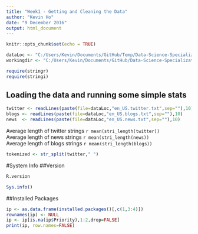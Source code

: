 ```yaml
---
title: "Week1 - Getting and Cleaning the Data"
author: "Kevin Ho"
date: "9 December 2016"
output: html_document
---
```


```r
knitr::opts_chunk$set(echo = TRUE)
```

```r
dataLoc <- "C:/Users/Kevin/Documents/GitHub/Temp/Data-Science-Specialization-Capstone-Data/"
workingdir <- "C:/Users/Kevin/Documents/GitHub/Data-Science-Specialization-Capstone/"
```

```r
require(stringr)
require(stringi)
```

## Loading the data and running some simple stats
```r
twitter <- readLines(paste(file=dataLoc,"en_US.twitter.txt",sep=""),10)
blogs <- readLines(paste(file=dataLoc,"en_US.blogs.txt",sep=""),10)
news  <- readLines(paste(file=dataLoc,"en_US.news.txt",sep=""),10)
```


Average length of twitter strings `r mean(stri_length(twitter))`  
Average length of news strings `r mean(stri_length(news))`  
Average length of blogs strings `r mean(stri_length(blogs))`  


```r
tokenized <- str_split(twitter," ")
```


#System Info
##Version
```r
R.version

Sys.info()
```

##Installed Packages
```r
ip <- as.data.frame(installed.packages()[,c(1,3:4)])
rownames(ip) <- NULL
ip <- ip[is.na(ip$Priority),1:2,drop=FALSE]
print(ip, row.names=FALSE)
```
